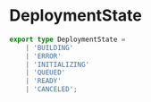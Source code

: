 # DeploymentState

```typescript
export type DeploymentState =
    | 'BUILDING'
    | 'ERROR'
    | 'INITIALIZING'
    | 'QUEUED'
    | 'READY'
    | 'CANCELED';
```
